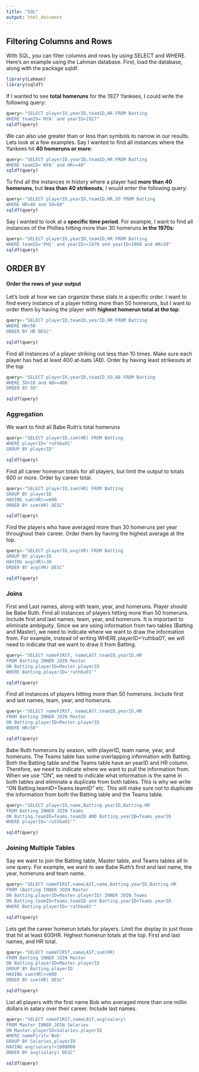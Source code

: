 ```yaml
---
title: "SQL"
output: html_document
---
```


## Filtering Columns and Rows

With SQL, you can filter columns and rows by using SELECT and WHERE. Here's an example using the Lahman database. First, load the database, along with the package sqldf.

```r
library(Lahman)
library(sqldf)
```

If I wanted to see **total homeruns** for the 1927 Yankees, I could write the following query:

```r
query<-"SELECT playerID,yearID,teamID,HR FROM Batting
WHERE teamID='NYA' and yearID=1927"
sqldf(query)

```

We can also use greater than or less than symbols to narrow in our results. Lets look at a few examples. Say I wanted to find all instances where the Yankees hit **40 homeruns or more**:

```r
query<-"SELECT playerID,yearID,teamID,HR FROM Batting
WHERE teamID='NYA' and HR>=40"
sqldf(query)

```

To find all the instances in history where a player had **more than 40 homeruns**, but **less than 40 strikeouts**, I would enter the following query:

```r
query<-"SELECT playerID,yearID,teamID,HR,SO FROM Batting
WHERE HR>40 and SO<60"
sqldf(query)

```

Say I wanted to look at a **specific time period**. For example, I want to find all instances of the Phillies hitting more than 30 homeruns **in the 1970s**:

```r
query<-"SELECT playerID,yearID,teamID,HR FROM Batting
WHERE teamID='PHI' and yearID>=1970 and yearID<1980 and HR>30"
sqldf(query)

```

## ORDER BY 
#### Order the rows of your output

Let's look at how we can organize these stats in a specific order. I want to find every instance of a player hitting more than 50 homeruns, but I want to order them by having the player with **highest homerun total at the top**:

```r
query<-"SELECT playerID,teamID,yearID,HR FROM Batting
WHERE HR>50
ORDER BY HR DESC"

sqldf(query)

```

Find all instances of a player striking out less than 10 times. Make sure each player has had at least 400 at-bats (AB). Order by having least strikeouts at the top

```r
query<-"SELECT playerID,yearID,teamID,SO,AB FROM Batting
WHERE SO<10 and AB>=400
ORDER BY SO"

sqldf(query)

```

### Aggregation

We want to find all Babe Ruth's total homeruns 

```r
query<-"SELECT playerID,sum(HR) FROM Batting
WHERE playerID='ruthba01'
GROUP BY playerID"

sqldf(query)

```

Find all career homerun totals for all players, but limit the output to totals 600 or more. Order by career total.

```r
query<-"SELECT playerID,sum(HR) FROM Batting
GROUP BY playerID
HAVING sum(HR)>=600
ORDER BY sum(HR) DESC"

sqldf(query)

```

Find the players who have averaged more than 30 homeruns per year throughout their career. Order them by having the highest average at the top.

```r
query<-"SELECT playerID,avg(HR) FROM Batting
GROUP BY playerID
HAVING avg(HR)>30
ORDER BY avg(HR) DESC"

sqldf(query)

```

### Joins

First and Last names, along with team, year, and homeruns. Player should be Babe Ruth. Find all instances of players hitting more than 50 homeruns. Include first and last names, team, year, and homeruns. It is important to eliminate ambiguity. Since we are using information from two tables (Batting and Master), we need to indicate where we want to draw the information from. For example, instead of writing WHERE playerID='ruthba01', we will need to indicate that we want to draw it from Batting.

```r
query<-"SELECT nameFIRST, nameLAST,teamID,yearID,HR 
FROM Batting INNER JOIN Master
ON Batting.playerID=Master.playerID
WHERE Batting.playerID='ruthba01'"

sqldf(query)

```

Find all instances of players hitting more than 50 homeruns. Include first and last names, team, year, and homeruns.

```r
query<-"SELECT nameFIRST, nameLAST,teamID,yearID,HR 
FROM Batting INNER JOIN Master
ON Batting.playerID=Master.playerID
WHERE HR>50"

sqldf(query)

```

Babe Ruth homeruns by season, with playerID, team name, year, and homeruns. The Teams table has some overlapping information with Batting. Both the Batting table and the Teams table have an yearID and HR column. Therefore, we need to indicate where we want to pull the information from. When we use "ON", we need to indicate what information is the same in both tables and eliminate a duplicate from both tables. This is why we write "ON Batting.teamID=Teams.teamID" etc. This will make sure not to duplicate the information from both the Batting table and the Teams table.

```r
query<-"SELECT playerID,name,Batting.yearID,Batting.HR 
FROM Batting INNER JOIN Teams
ON Batting.teamID=Teams.teamID AND Batting.yearID=Teams.yearID
WHERE playerID='ruthba01'"

sqldf(query)

```

### Joining Multiple Tables

Say we want to join the Batting table, Master table, and Teams tables all in one query. For example, we want to see Babe Ruth's first and last name, the year, homeruns and team name.

```r
query<-"SELECT nameFIRST,nameLAST,name,Batting.yearID,Batting.HR
FROM (Batting INNER JOIN Master
ON Batting.playerID=Master.playerID) INNER JOIN Teams
ON Batting.teamID=Teams.teamID and Batting.yearID=Teams.yearID
WHERE Batting.playerID='ruthba01'"

sqldf(query)

```

Lets get the career homerun totals for players. Limit the display to just those that hit at least 600HR. Highest homerun totals at the top. First and last names, and HR total.


```r
query<-"SELECT nameFIRST,nameLAST,sum(HR)
FROM Batting INNER JOIN Master
ON Batting.playerID=Master.playerID
GROUP BY Batting.playerID
HAVING sum(HR)>=600
ORDER BY sum(HR) DESC"

sqldf(query)

```

List all players with the first name Bob who averaged more than one millin dollars in salary over their career. Include last names.


```r
query<-"SELECT nameFIRST,nameLAST,avg(salary)
FROM Master INNER JOIN Salaries
ON Master.playerID=Salaries.playerID
WHERE nameFirst='Bob'
GROUP BY Salaries.playerID
HAVING avg(salary)>1000000
ORDER BY avg(salary) DESC"

sqldf(query)

```

